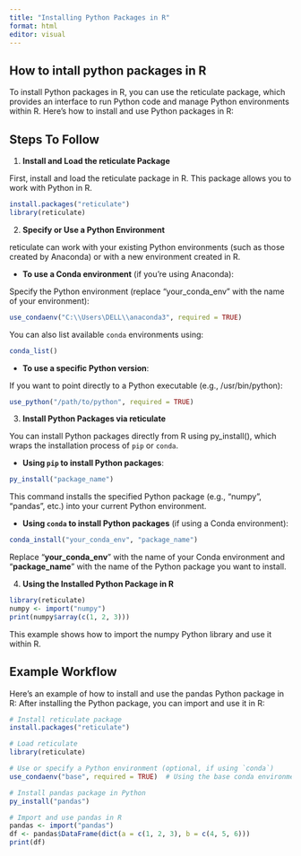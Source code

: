 ```yaml
---
title: "Installing Python Packages in R"
format: html
editor: visual
---
```


## How to intall python packages in R

To install Python packages in R, you can use the reticulate package, which provides an interface to run Python code and manage Python environments within R. Here’s how to install and use Python packages in R:

## Steps To Follow

1.  **Install and Load the reticulate Package**

First, install and load the reticulate package in R. This package allows you to work with Python in R.

```r
install.packages("reticulate")
library(reticulate)
```

2.  **Specify or Use a Python Environment**

reticulate can work with your existing Python environments (such as those created by Anaconda) or with a new environment created in R.

*  **To use a Conda environment** (if you're using Anaconda):

Specify the Python environment (replace "your_conda_env" with the name of your environment):

```r
use_condaenv("C:\\Users\DELL\\anaconda3", required = TRUE)
```

You can also list available `conda` environments using:

```r
conda_list()
```

-   **To use a specific Python version**:

If you want to point directly to a Python executable (e.g., /usr/bin/python):

```r
use_python("/path/to/python", required = TRUE)
```

3.  **Install Python Packages via reticulate**

You can install Python packages directly from R using py_install(), which wraps the installation process of `pip` or `conda`.

*  **Using `pip` to install Python packages**:

```r
py_install("package_name")
```

This command installs the specified Python package (e.g., "numpy", "pandas", etc.) into your current Python environment.

-   **Using `conda` to install Python packages** (if using a Conda environment):

```r
conda_install("your_conda_env", "package_name")
```

Replace "**your_conda_env**" with the name of your Conda environment and "**package_name**" with the name of the Python package you want to install.

4.  **Using the Installed Python Package in R**

```r
library(reticulate)
numpy <- import("numpy")
print(numpy$array(c(1, 2, 3)))
```

This example shows how to import the numpy Python library and use it within R.

::: {.callout .callout-additional collapse="false"}
## Example Workflow

Here’s an example of how to install and use the pandas Python package in R: After installing the Python package, you can import and use it in R:

```r
# Install reticulate package
install.packages("reticulate")

# Load reticulate
library(reticulate)

# Use or specify a Python environment (optional, if using `conda`)
use_condaenv("base", required = TRUE)  # Using the base conda environment

# Install pandas package in Python
py_install("pandas")

# Import and use pandas in R
pandas <- import("pandas")
df <- pandas$DataFrame(dict(a = c(1, 2, 3), b = c(4, 5, 6)))
print(df)
```
:::
